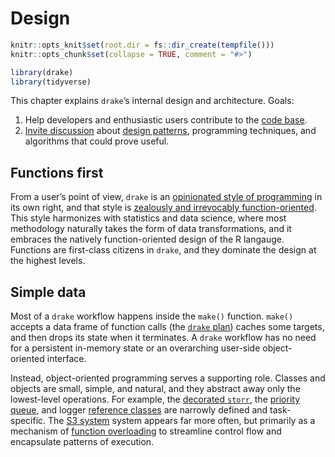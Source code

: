 # Design {#design}

```r
knitr::opts_knit$set(root.dir = fs::dir_create(tempfile()))
knitr::opts_chunk$set(collapse = TRUE, comment = "#>")
```

```r
library(drake)
library(tidyverse)
```

This chapter explains `drake`'s internal design and architecture. Goals:

1. Help developers and enthusiastic users contribute to the [code base](https://github.com/ropensci/drake).
2. [Invite discussion](https://github.com/ropensci/drake/issues) about [design patterns](https://www.amazon.com/dp/0201633612/ref=cm_sw_r_cp_apa_i_IBelDbPRFQ5PE), programming techniques, and algorithms that could prove useful.

## Functions first

From a user's point of view, `drake` is an [opinionated style of programming](https://books.ropensci.org/drake/plans.html#intro-to-plans) in its own right, and that style is [zealously and irrevocably function-oriented](https://books.ropensci.org/drake/plans.html#functions). This style harmonizes with statistics and data science, where most methodology naturally takes the form of data transformations, and it embraces the natively function-oriented design of the R langauge. Functions are first-class citizens in `drake`, and they dominate the design at the highest levels.

## Simple data

Most of a `drake` workflow happens inside the `make()` function. `make()` accepts a data frame of function calls (the [`drake` plan](#plans)) caches some targets, and then drops its state when it terminates. A `drake` workflow has no need for a persistent in-memory state or an overarching user-side object-oriented interface.

Instead, object-oriented programming serves a supporting role. Classes and objects are small, simple, and natural, and they abstract away only the lowest-level operations. For example, the [decorated `storr`](https://github.com/ropensci/drake/blob/master/R/decorate_storr.R), the [priority queue](https://github.com/ropensci/drake/blob/master/R/priority_queue.R), and logger [reference classes](http://adv-r.had.co.nz/R5.html) are narrowly defined and task-specific. The [S3 system](http://adv-r.had.co.nz/S3.html) system appears far more often, but primarily as a mechanism of [function overloading](https://en.wikipedia.org/wiki/Function_overloading) to streamline control flow and encapsulate patterns of execution.

